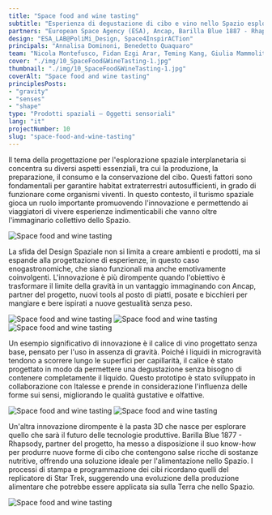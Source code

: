 ```yaml
---
title: "Space food and wine tasting"
subtitle: "Esperienza di degustazione di cibo e vino nello Spazio esplorando nuovi progetti di pasta 3D e bicchieri modellati sul comportamento dei fluidi e dei gesti in microgravità."
partners: "European Space Agency (ESA), Ancap, Barilla Blue 1887 - Rhapsody, Italesse"
design: "ESA_LAB@PoliMi_Design, Space4InspirACTion"
principals: "Annalisa Dominoni, Benedetto Quaquaro"
team: "Nicola Montefusco, Fidan Ezgi Arar, Teming Kang, Giulia Mammoliti, Bengu Ozcan, Gaia Rubino"
cover: "./img/10_SpaceFood&WineTasting-1.jpg"
thumbnail: "./img/10_SpaceFood&WineTasting-1.jpg"
coverAlt: "Space food and wine tasting"
principlesPosts:
- "gravity"
- "senses"
- "shape"
type: "Prodotti spaziali — Oggetti sensoriali"
lang: "it"
projectNumber: 10
slug: "space-food-and-wine-tasting"
---
```



Il tema della progettazione per l'esplorazione spaziale interplanetaria si concentra su diversi aspetti essenziali, tra cui la produzione, la preparazione, il consumo e la conservazione del cibo. Questi fattori sono fondamentali per garantire habitat extraterrestri autosufficienti, in grado di funzionare come organismi viventi. In questo contesto, il turismo spaziale gioca un ruolo importante promuovendo l'innovazione e permettendo ai viaggiatori di vivere esperienze indimenticabili che vanno oltre l'immaginario collettivo dello Spazio. 

<Image src={Image3} alt="Space food and wine tasting" class="py-6 w-full"/>

La sfida del Design Spaziale non si limita a creare ambienti e prodotti, ma si espande alla progettazione di esperienze, in questo caso enogastronomiche, che siano funzionali ma anche emotivamente coinvolgenti. L'innovazione è più dirompente quando l'obiettivo è trasformare il limite della gravità in un vantaggio immaginando con Ancap, partner del progetto, nuovi tools al posto di piatti, posate e bicchieri per mangiare e bere ispirati a nuove gestualità senza peso.

<Image src={Image4} alt="Space food and wine tasting" class="py-6 w-full"/>
<Image src={Image5} alt="Space food and wine tasting" class="pb-6 w-full"/>
<Image src={Image6} alt="Space food and wine tasting" class="pb-6 w-full"/>

Un esempio significativo di innovazione è il calice di vino progettato senza base, pensato per l'uso in assenza di gravità. Poiché i liquidi in microgravità tendono a scorrere lungo le superfici per capillarità, il calice è stato progettato in modo da permettere una degustazione senza bisogno di contenere completamente il liquido. Questo prototipo è stato sviluppato in collaborazione con Italesse e prende in considerazione l'influenza delle forme sui sensi, migliorando le qualità gustative e olfattive.

<Image src={Image7} alt="Space food and wine tasting" class="py-6 w-full"/>
<Image src={Image8} alt="Space food and wine tasting" class="pb-6 w-full"/>

Un'altra innovazione dirompente è la pasta 3D che nasce per esplorare quello che sarà il futuro delle tecnologie produttive. Barilla Blue 1877 - Rhapsody, partner del progetto, ha messo a disposizione il suo know-how per produrre nuove forme di cibo che contengono salse ricche di sostanze nutritive, offrendo una soluzione ideale per l'alimentazione nello Spazio. I processi di stampa e programmazione dei cibi ricordano quelli del replicatore di Star Trek, suggerendo una evoluzione della produzione alimentare che potrebbe essere applicata sia sulla Terra che nello Spazio.

<Image src={Image9} alt="Space food and wine tasting" class="py-6 w-full"/>
